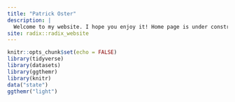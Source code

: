 ```yaml
---
title: "Patrick Oster"
description: |
  Welcome to my website. I hope you enjoy it! Home page is under construction for now.
site: radix::radix_website
---
```


```r
knitr::opts_chunk$set(echo = FALSE)
library(tidyverse)
library(datasets)
library(ggthemr)
library(knitr)
data("state")
ggthemr("light")
```

